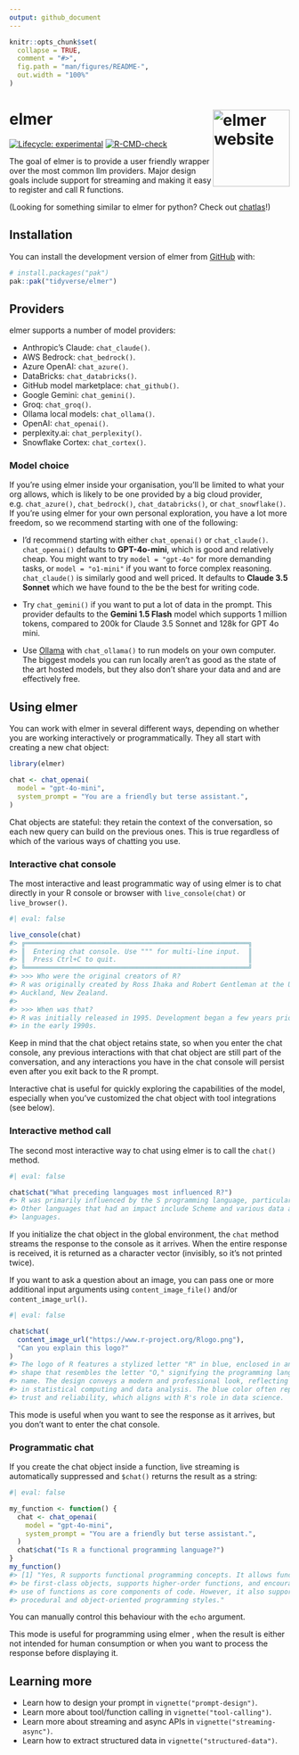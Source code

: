 ```yaml
---
output: github_document
---
```


<!-- README.md is generated from README.Rmd. Please edit that file -->

```r
knitr::opts_chunk$set(
  collapse = TRUE,
  comment = "#>",
  fig.path = "man/figures/README-",
  out.width = "100%"
)
```

# elmer <a href="https://elmer.tidyverse.org"><img src="man/figures/logo.png" align="right" height="138" alt="elmer website" /></a>

<!-- badges: start -->
[![Lifecycle: experimental](https://img.shields.io/badge/lifecycle-experimental-orange.svg)](https://lifecycle.r-lib.org/articles/stages.html#experimental)
[![R-CMD-check](https://github.com/tidyverse/elmer/actions/workflows/R-CMD-check.yaml/badge.svg)](https://github.com/tidyverse/elmer/actions/workflows/R-CMD-check.yaml)
<!-- badges: end -->

The goal of elmer is to provide a user friendly wrapper over the most common llm providers. Major design goals include support for streaming and making it easy to register and call R functions.

(Looking for something similar to elmer for python? Check out [chatlas](https://github.com/cpsievert/chatlas)!)

## Installation

You can install the development version of elmer from [GitHub](https://github.com/) with:

``` r
# install.packages("pak")
pak::pak("tidyverse/elmer")
```

## Providers

elmer supports a number of model providers:

* Anthropic's Claude: `chat_claude()`.
* AWS Bedrock: `chat_bedrock()`.
* Azure OpenAI: `chat_azure()`.
* DataBricks: `chat_databricks()`.
* GitHub model marketplace: `chat_github()`.
* Google Gemini: `chat_gemini()`.
* Groq: `chat_groq()`.
* Ollama local models: `chat_ollama()`.
* OpenAI: `chat_openai()`.
* perplexity.ai: `chat_perplexity()`.
* Snowflake Cortex: `chat_cortex()`.

### Model choice

If you're using elmer inside your organisation, you'll be limited to what your org allows, which is likely to be one provided by a big cloud provider, e.g. `chat_azure()`, `chat_bedrock()`, `chat_databricks()`, or `chat_snowflake()`. If you're using elmer for your own personal exploration, you have a lot more freedom, so we recommend starting with one of the following:

- I'd recommend starting with either `chat_openai()` or `chat_claude()`. `chat_openai()` defaults to **GPT-4o-mini**, which is good and relatively cheap. You might want to try `model = "gpt-4o"` for more demanding tasks, or `model = "o1-mini"` if you want to force complex reasoning. `chat_claude()` is similarly good and well priced. It defaults to **Claude 3.5 Sonnet** which we have found to the be the best for writing code.

- Try `chat_gemini()` if you want to put a lot of data in the prompt. This provider defaults to the **Gemini 1.5 Flash** model which supports 1 million tokens, compared to 200k for Claude 3.5 Sonnet and 128k for GPT 4o mini.

- Use [Ollama](https://ollama.com) with `chat_ollama()` to run models on your own computer. The biggest models you can run locally aren't as good as the state of the art hosted models, but they also don't share your data and and are effectively free.

## Using elmer

You can work with elmer in several different ways, depending on whether you are working interactively or programmatically. They all start with creating a new chat object:

```r
library(elmer)

chat <- chat_openai(
  model = "gpt-4o-mini",
  system_prompt = "You are a friendly but terse assistant.",
)
```

Chat objects are stateful: they retain the context of the conversation, so each new query can build on the previous ones. This is true regardless of which of the various ways of chatting you use.

### Interactive chat console

The most interactive and least programmatic way of using elmer is to chat directly in your R console or browser with  `live_console(chat)` or `live_browser()`.

```r
#| eval: false

live_console(chat)
#> ╔════════════════════════════════════════════════════════╗
#> ║  Entering chat console. Use """ for multi-line input.  ║
#> ║  Press Ctrl+C to quit.                                 ║
#> ╚════════════════════════════════════════════════════════╝
#> >>> Who were the original creators of R?
#> R was originally created by Ross Ihaka and Robert Gentleman at the University of
#> Auckland, New Zealand.
#>
#> >>> When was that?
#> R was initially released in 1995. Development began a few years prior to that,
#> in the early 1990s.
```

Keep in mind that the chat object retains state, so when you enter the chat console, any previous interactions with that chat object are still part of the conversation, and any interactions you have in the chat console will persist even after you exit back to the R prompt.

Interactive chat is useful for quickly exploring the capabilities of the model, especially when you've customized the chat object with tool integrations (see below).

### Interactive method call

The second most interactive way to chat using elmer is to call the `chat()` method.

```r
#| eval: false

chat$chat("What preceding languages most influenced R?")
#> R was primarily influenced by the S programming language, particularly S-PLUS.
#> Other languages that had an impact include Scheme and various data analysis
#> languages.
```

If you initialize the chat object in the global environment, the `chat` method streams the response to the console as it arrives. When the entire response is received, it is returned as a character vector (invisibly, so it's not printed twice).

If you want to ask a question about an image, you can pass one or more additional input arguments using `content_image_file()` and/or `content_image_url()`.

```r
#| eval: false

chat$chat(
  content_image_url("https://www.r-project.org/Rlogo.png"),
  "Can you explain this logo?"
)
#> The logo of R features a stylized letter "R" in blue, enclosed in an oval
#> shape that resembles the letter "O," signifying the programming language's
#> name. The design conveys a modern and professional look, reflecting its use
#> in statistical computing and data analysis. The blue color often represents
#> trust and reliability, which aligns with R's role in data science.
```

This mode is useful when you want to see the response as it arrives, but you don't want to enter the chat console.

### Programmatic chat

If you create the chat object inside a function, live streaming is automatically suppressed and `$chat()` returns the result as a string:

```r
#| eval: false

my_function <- function() {
  chat <- chat_openai(
    model = "gpt-4o-mini",
    system_prompt = "You are a friendly but terse assistant.",
  )
  chat$chat("Is R a functional programming language?")
}
my_function()
#> [1] "Yes, R supports functional programming concepts. It allows functions to
#> be first-class objects, supports higher-order functions, and encourages the
#> use of functions as core components of code. However, it also supports
#> procedural and object-oriented programming styles."
```

You can manually control this behaviour with the `echo` argument.

This mode is useful for programming using elmer , when the result is either not intended for human consumption or when you want to process the response before displaying it.

## Learning more

* Learn how to design your prompt in `vignette("prompt-design")`.
* Learn more about tool/function calling in `vignette("tool-calling")`.
* Learn more about streaming and async APIs in `vignette("streaming-async")`.
* Learn how to extract structured data in `vignette("structured-data")`.
